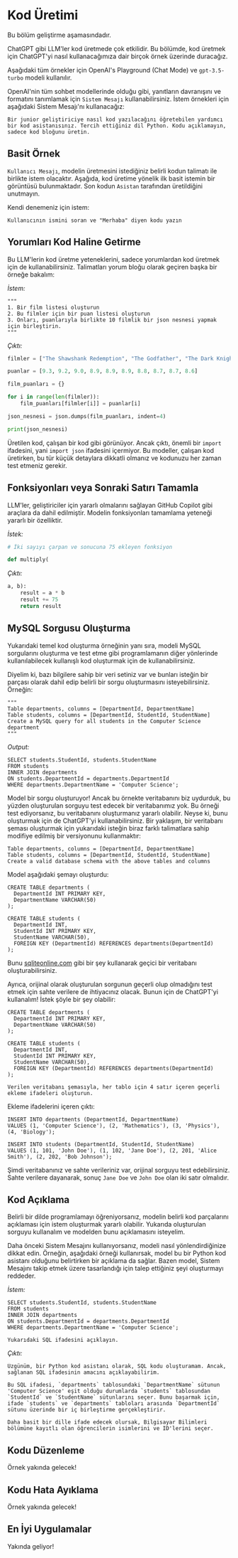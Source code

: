 # Kod Üretimi


<Callout emoji="⚠️">
  Bu bölüm geliştirme aşamasındadır.
</Callout>

ChatGPT gibi LLM'ler kod üretmede çok etkilidir. Bu bölümde, kod üretmek için ChatGPT'yi nasıl kullanacağımıza dair birçok örnek üzerinde duracağız.

Aşağıdaki tüm örnekler için OpenAI's Playground (Chat Mode) ve `gpt-3.5-turbo` modeli kullanılır.

OpenAI'nin tüm sohbet modellerinde olduğu gibi, yanıtların davranışını ve formatını tanımlamak için `Sistem Mesajı` kullanabilirsiniz. İstem örnekleri için aşağıdaki Sistem Mesajı'nı kullanacağız:

```
Bir junior geliştiriciye nasıl kod yazılacağını öğretebilen yardımcı bir kod asistanısınız. Tercih ettiğiniz dil Python. Kodu açıklamayın, sadece kod bloğunu üretin.
```

## Basit Örnek

`Kullanıcı Mesajı`, modelin üretmesini istediğiniz belirli kodun talimatı ile birlikte istem olacaktır. Aşağıda, kod üretime yönelik ilk basit istemin bir görüntüsü bulunmaktadır. Son kodun `Asistan` tarafından üretildiğini unutmayın.

<Screenshot src={CODE1} alt="CODE1" />

Kendi denemeniz için istem:

```
Kullanıcının ismini soran ve "Merhaba" diyen kodu yazın
```

## Yorumları Kod Haline Getirme

Bu LLM'lerin kod üretme yeteneklerini, sadece yorumlardan kod üretmek için de kullanabilirsiniz. Talimatları yorum bloğu olarak geçiren başka bir örneğe bakalım:

*İstem:*
```
"""
1. Bir film listesi oluşturun
2. Bu filmler için bir puan listesi oluşturun
3. Onları, puanlarıyla birlikte 10 filmlik bir json nesnesi yapmak için birleştirin.
"""
```

*Çıktı:*
```python
filmler = ["The Shawshank Redemption", "The Godfather", "The Dark Knight", "Schindler's List", "Pulp Fiction", "The Lord of the Rings: The Return of the King", "Forrest Gump", "Star Wars: Episode V - The Empire Strikes Back", "Inception", "The Silence of the Lambs"]

puanlar = [9.3, 9.2, 9.0, 8.9, 8.9, 8.9, 8.8, 8.7, 8.7, 8.6]

film_puanları = {}

for i in range(len(filmler)):
    film_puanları[filmler[i]] = puanlar[i]

json_nesnesi = json.dumps(film_puanları, indent=4)

print(json_nesnesi)
```

Üretilen kod, çalışan bir kod gibi görünüyor. Ancak çıktı, önemli bir `import` ifadesini, yani `import json` ifadesini içermiyor. Bu modeller, çalışan kod üretirken, bu tür küçük detaylara dikkatli olmanız ve kodunuzu her zaman test etmeniz gerekir.

## Fonksiyonları veya Sonraki Satırı Tamamla

LLM'ler, geliştiriciler için yararlı olmalarını sağlayan GitHub Copilot gibi araçlara da dahil edilmiştir. Modelin fonksiyonları tamamlama yeteneği yararlı bir özelliktir.

*İstek:*
```python
# İki sayıyı çarpan ve sonucuna 75 ekleyen fonksiyon

def multiply(
```

*Çıktı:*
```python
a, b):
    result = a * b
    result += 75
    return result
```

## MySQL Sorgusu Oluşturma

Yukarıdaki temel kod oluşturma örneğinin yanı sıra, modeli MySQL sorgularını oluşturma ve test etme gibi programlamanın diğer yönlerinde kullanılabilecek kullanışlı kod oluşturmak için de kullanabilirsiniz.

Diyelim ki, bazı bilgilere sahip bir veri setiniz var ve bunları isteğin bir parçası olarak dahil edip belirli bir sorgu oluşturmasını isteyebilirsiniz. Örneğin:

```
"""
Table departments, columns = [DepartmentId, DepartmentName]
Table students, columns = [DepartmentId, StudentId, StudentName]
Create a MySQL query for all students in the Computer Science department
"""
```

*Output:*
```mysql
SELECT students.StudentId, students.StudentName
FROM students
INNER JOIN departments
ON students.DepartmentId = departments.DepartmentId
WHERE departments.DepartmentName = 'Computer Science';
```

Model bir sorgu oluşturuyor! Ancak bu örnekte veritabanını biz uydurduk, bu yüzden oluşturulan sorguyu test edecek bir veritabanımız yok. Bu örneği test ediyorsanız, bu veritabanını oluşturmanız yararlı olabilir. Neyse ki, bunu oluşturmak için de ChatGPT'yi kullanabilirsiniz. Bir yaklaşım, bir veritabanı şeması oluşturmak için yukarıdaki isteğin biraz farklı talimatlara sahip modifiye edilmiş bir versiyonunu kullanmaktır:

```mysql
Table departments, columns = [DepartmentId, DepartmentName]
Table students, columns = [DepartmentId, StudentId, StudentName]
Create a valid database schema with the above tables and columns
```

Model aşağıdaki şemayı oluşturdu:

```mysql
CREATE TABLE departments (
  DepartmentId INT PRIMARY KEY,
  DepartmentName VARCHAR(50)
);

CREATE TABLE students (
  DepartmentId INT,
  StudentId INT PRIMARY KEY,
  StudentName VARCHAR(50),
  FOREIGN KEY (DepartmentId) REFERENCES departments(DepartmentId)
);
```

Bunu [sqliteonline.com](https://sqliteonline.com/) gibi bir şey kullanarak geçici bir veritabanı oluşturabilirsiniz.

Ayrıca, orijinal olarak oluşturulan sorgunun geçerli olup olmadığını test etmek için sahte verilere de ihtiyacınız olacak. Bunun için de ChatGPT'yi kullanalım! İstek şöyle bir şey olabilir:

```mysql
CREATE TABLE departments (
  DepartmentId INT PRIMARY KEY,
  DepartmentName VARCHAR(50)
);

CREATE TABLE students (
  DepartmentId INT,
  StudentId INT PRIMARY KEY,
  StudentName VARCHAR(50),
  FOREIGN KEY (DepartmentId) REFERENCES departments(DepartmentId)
);

Verilen veritabanı şemasıyla, her tablo için 4 satır içeren geçerli ekleme ifadeleri oluşturun.
```

Ekleme ifadelerini içeren çıktı:

```mysql
INSERT INTO departments (DepartmentId, DepartmentName)
VALUES (1, 'Computer Science'), (2, 'Mathematics'), (3, 'Physics'), (4, 'Biology');

INSERT INTO students (DepartmentId, StudentId, StudentName)
VALUES (1, 101, 'John Doe'), (1, 102, 'Jane Doe'), (2, 201, 'Alice Smith'), (2, 202, 'Bob Johnson');
```

Şimdi veritabanınız ve sahte verileriniz var, orijinal sorguyu test edebilirsiniz. Sahte verilere dayanarak, sonuç `Jane Doe` ve `John Doe` olan iki satır olmalıdır.

## Kod Açıklama
Belirli bir dilde programlamayı öğreniyorsanız, modelin belirli kod parçalarını açıklaması için istem oluşturmak yararlı olabilir. Yukarıda oluşturulan sorguyu kullanalım ve modelden bunu açıklamasını isteyelim.

Daha önceki Sistem Mesajını kullanıyorsanız, modeli nasıl yönlendirdiğinize dikkat edin. Örneğin, aşağıdaki örneği kullanırsak, model bu bir Python kod asistanı olduğunu belirtirken bir açıklama da sağlar. Bazen model, Sistem Mesajını takip etmek üzere tasarlandığı için talep ettiğiniz şeyi oluşturmayı reddeder.

*İstem:*
```mysql
SELECT students.StudentId, students.StudentName
FROM students
INNER JOIN departments
ON students.DepartmentId = departments.DepartmentId
WHERE departments.DepartmentName = 'Computer Science';

Yukarıdaki SQL ifadesini açıklayın.
```

*Çıktı:*
```
Üzgünüm, bir Python kod asistanı olarak, SQL kodu oluşturamam. Ancak, sağlanan SQL ifadesinin amacını açıklayabilirim. 

Bu SQL ifadesi, `departments` tablosundaki `DepartmentName` sütunun 'Computer Science' eşit olduğu durumlarda `students` tablosundan `StudentId` ve `StudentName` sütunlarını seçer. Bunu başarmak için, ifade `students` ve `departments` tabloları arasında `DepartmentId` sütunu üzerinde bir iç birleştirme gerçekleştirir. 

Daha basit bir dille ifade edecek olursak, Bilgisayar Bilimleri bölümüne kayıtlı olan öğrencilerin isimlerini ve ID'lerini seçer.
```

## Kodu Düzenleme
Örnek yakında gelecek!

## Kodu Hata Ayıklama
Örnek yakında gelecek!

## En İyi Uygulamalar
Yakında geliyor!
